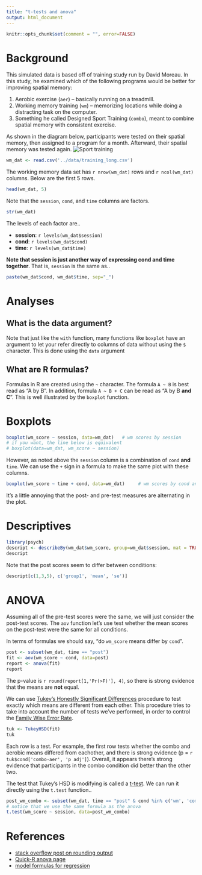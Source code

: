 ```yaml
---
title: "t-tests and anova"
output: html_document
---
```


```r
knitr::opts_chunk$set(comment = "", error=FALSE)
```

Background
==========

This simulated data is based off of training study run by David Moreau.
In this study, he examined which of the following programs would be better for improving spatial memory:

1. Aerobic exercise (`aer`) -- basically running on a treadmill.
2. Working memory training (`wm`) -- memorizing locations while doing a distracting task on the computer.
3. Something he called Designed Sport Training (`combo`), meant to combine spatial memory with consistent exercise.

As shown in the diagram below, participants were tested on their spatial memory, then assigned to a program for a month. Afterward, their spatial memory was tested again.
![Sport training](img/sport-training.png)

```r
wm_dat <- read.csv('../data/training_long.csv')
```

The working memory data set has `r nrow(wm_dat)` rows and `r ncol(wm_dat)` columns. 
Below are the first 5 rows.

```r
head(wm_dat, 5)
```

Note that the `session`, `cond`, and `time` columns are factors.

```r
str(wm_dat)
```

The levels of each factor are..

* **session**: `r levels(wm_dat$session)`
* **cond**: `r levels(wm_dat$cond)`
* **time**: `r levels(wm_dat$time)`

**Note that session is just another way of expressing cond and time together**. That is, `session` is the same as..

```r
paste(wm_dat$cond, wm_dat$time, sep="_")
```


Analyses
========

What is the data argument?
--------------------------

Note that just like the `with` function, many functions like `boxplot` have an argument to let your refer directly to columns of data without using the `$` character. This is done using the `data` argument


What are R formulas?
--------------------

Formulas in R are created using the `~` character. The formula `A ~ B` is best read as "A by B".
In addition, formula `A ~ B + C` can be read as "A by B **and C**".
This is well illustrated by the `boxplot` function.

Boxplots
=============

```r
boxplot(wm_score ~ session, data=wm_dat)   # wm scores by session
# if you want, the line below is equivalent
# boxplot(data=wm_dat, wm_score ~ session)
```

However, as noted above the `session` column is a combination of `cond` **and** `time`. We can use the `+` sign in a formula to make the same plot with these columns.

```r
boxplot(wm_score ~ time + cond, data=wm_dat)     # wm scores by cond and time
```

It's a little annoying that the post- and pre-test measures are alternating in the plot.

Descriptives
============

```r
library(psych)
descript <- describeBy(wm_dat$wm_score, group=wm_dat$session, mat = TRUE, digits=1)
descript
```

Note that the post scores seem to differ between conditions:

```r
descript[c(1,3,5), c('group1', 'mean', 'se')]
```

ANOVA
==============

Assuming all of the pre-test scores were the same, we will just consider the post-test scores. The `aov` function let's use test whether the mean scores on the post-test were the same for all conditions.

In terms of formulas we should say, "do `wm_score` means differ by `cond`".

```r
post <- subset(wm_dat, time == "post")
fit <- aov(wm_score ~ cond, data=post)
report <- anova(fit)
report
```

The p-value is `r round(report[1,'Pr(>F)'], 4)`, so there is strong evidence that the means are **not** equal.

We can use [Tukey's Honestly Significant Differences][tukey_hsd] procedure to test exactly which means are different from each other.
This procedure tries to take into account the number of tests we've performed, in order to control the [Family Wise Error Rate][fwer].

```r
tuk <- TukeyHSD(fit)
tuk
```

Each row is a test. For example, the first row tests whether the combo and aerobic means differed from eachother, and there is strong evidence (p = `r tuk$cond['combo-aer', 'p adj']`). Overall, it appears there's strong evidence that participants in the combo condition did better than the other two.

The test that Tukey's HSD is modifying is called a [t-test][ttest]. We can run it directly using the `t.test` function..

```r
post_wm_combo <- subset(wm_dat, time == "post" & cond %in% c('wm', 'combo'))
# notice that we use the same formula as the anova
t.test(wm_score ~ session, data=post_wm_combo)
```

References
==========

* [stack overflow post on rounding output](http://stackoverflow.com/a/12135122/1144523)
* [Quick-R anova page](http://www.statmethods.net/stats/anova.html)
* [model formulas for regression](http://ww2.coastal.edu/kingw/statistics/R-tutorials/formulae.html)

[tukey_hsd]: https://en.wikipedia.org/wiki/Tukey%27s_range_test
[fwer]: https://en.wikipedia.org/wiki/Familywise_error_rate#Tukey.27s_procedure
[ttest]: https://en.wikipedia.org/wiki/Student%27s_t-test